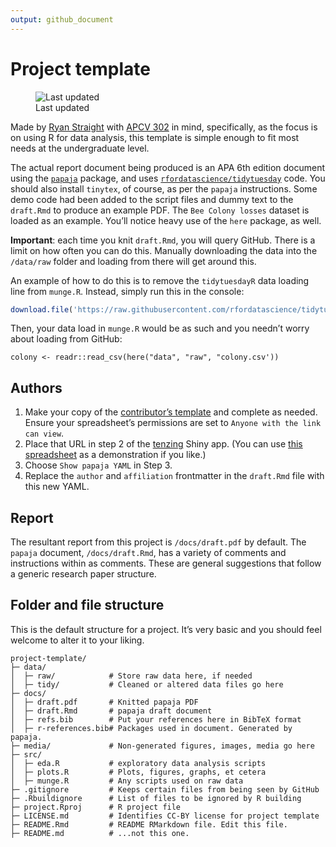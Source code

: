 ```yaml
---
output: github_document
---
```


# Project template

![Last updated](https://img.shields.io/github/last-commit/uaappcomp/apcv302-project-template)

<!-- Only edit README.Rmd, never README.md! Knitting README.Rmd will produce README.md -->

Made by [Ryan Straight](https://github.com/ryanstraight) with [APCV 302](https://uaappcomp.github.io/apcv302/) in mind, specifically, as the focus is on using R for data analysis, this template is simple enough to fit most needs at the undergraduate level. 

The actual report document being produced is an APA 6th edition document using the [`papaja`](https://github.com/crsh/papaja) package, and uses [`rfordatascience/tidytuesday`](https://github.com/rfordatascience/tidytuesday) code. You should also install `tinytex`, of course, as per the `papaja` instructions. Some demo code had been added to the script files and dummy text to the `draft.Rmd` to produce an example PDF. The `Bee Colony losses` dataset is loaded as an example. You'll notice heavy use of the `here` package, as well.

**Important**: each time you knit `draft.Rmd`, you will query GitHub. There is a limit on how often you can do this. Manually downloading the data  into the `/data/raw` folder and loading from there will get around this.

An example of how to do this is to remove the `tidytuesdayR` data loading line from `munge.R`. Instead, simply run this in the console:

```r
download.file('https://raw.githubusercontent.com/rfordatascience/tidytuesday/master/data/2022/2022-01-11/colony.csv', here("data", "raw", "colony.csv"))
```

Then, your data load in `munge.R` would be as such and you needn't worry about loading from GitHub:

`colony <- readr::read_csv(here("data", "raw", "colony.csv'))`


## Authors

1. Make your copy of the [contributor's template](https://docs.google.com/spreadsheets/d/1Gl0cwqN_nTsdFH9yhSvi9NypBfDCEhViGq4A3MnBrG8/copy) and complete as needed. Ensure your spreadsheet's permissions are set to `Anyone with the link can view`.
1. Place that URL in step 2 of the [tenzing](https://rollercoaster.shinyapps.io/tenzing/) Shiny app. (You can use [this spreadsheet](https://docs.google.com/spreadsheets/d/1-WmAfoW3HoHGfmeahcOrSTGxXwZpScUBajoHHrQ0Qy8/edit#gid=0) as a demonstration if you like.)
1. Choose `Show papaja YAML` in Step 3.
1. Replace the `author` and `affiliation` frontmatter in the `draft.Rmd` file with this new YAML.

## Report

The resultant report from this project is `/docs/draft.pdf` by default. The `papaja` document, `/docs/draft.Rmd`, has a variety of comments and instructions within as comments. These are general suggestions that follow a generic research paper structure.

## Folder and file structure

This is the default structure for a project. It's very basic and you should feel welcome to alter it to your liking. 

```text
project-template/
├─ data/
│  ├─ raw/            # Store raw data here, if needed
│  ├─ tidy/           # Cleaned or altered data files go here
├─ docs/
│  ├─ draft.pdf       # Knitted papaja PDF 
│  ├─ draft.Rmd       # papaja draft document
│  ├─ refs.bib        # Put your references here in BibTeX format
│  ├─ r-references.bib# Packages used in document. Generated by papaja.
├─ media/             # Non-generated figures, images, media go here
├─ src/
│  ├─ eda.R           # exploratory data analysis scripts
│  ├─ plots.R         # Plots, figures, graphs, et cetera
│  ├─ munge.R         # Any scripts used on raw data
├─ .gitignore         # Keeps certain files from being seen by GitHub
├─ .Rbuildignore      # List of files to be ignored by R building
├─ project.Rproj      # R project file
├─ LICENSE.md         # Identifies CC-BY license for project template
├─ README.Rmd         # README RMarkdown file. Edit this file.
├─ README.md          # ...not this one.

```

